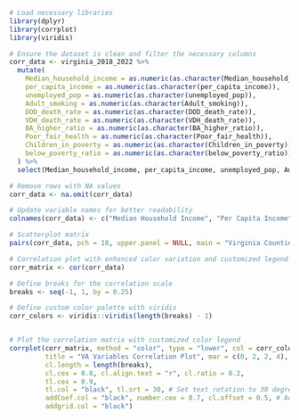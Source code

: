 


```r
# Load necessary libraries
library(dplyr)
library(corrplot)
library(viridis)

# Ensure the dataset is clean and filter the necessary columns
corr_data <- virginia_2018_2022 %>%
  mutate(
    Median_household_income = as.numeric(as.character(Median_household_income)),
    per_capita_income = as.numeric(as.character(per_capita_income)),
    unemployed_pop = as.numeric(as.character(unemployed_pop)),
    Adult_smoking = as.numeric(as.character(Adult_smoking)),
    DOD_death_rate = as.numeric(as.character(DOD_death_rate)),
    VDH_death_rate = as.numeric(as.character(VDH_death_rate)),
    BA_higher_ratio = as.numeric(as.character(BA_higher_ratio)),
    Poor_fair_health = as.numeric(as.character(Poor_fair_health)),
    Children_in_poverty = as.numeric(as.character(Children_in_poverty)),
    below_poverty_ratio = as.numeric(as.character(below_poverty_ratio))
  ) %>%
  select(Median_household_income, per_capita_income, unemployed_pop, Adult_smoking, DOD_death_rate, VDH_death_rate, BA_higher_ratio, Poor_fair_health, Children_in_poverty, below_poverty_ratio)

# Remove rows with NA values
corr_data <- na.omit(corr_data)

# Update variable names for better readability
colnames(corr_data) <- c("Median Household Income", "Per Capita Income", "Unemployed Population", "Adult Smoking", "DOD Death Rate", "VDH Death Rate", "BA Higher Ratio", "Poor or Fair Health", "Children in Poverty", "Below Poverty Ratio")

# Scatterplot matrix
pairs(corr_data, pch = 18, upper.panel = NULL, main = "Virginia Counties Scatterplot Matrix")

# Correlation plot with enhanced color variation and customized legend scale
corr_matrix <- cor(corr_data)

# Define breaks for the correlation scale
breaks <- seq(-1, 1, by = 0.25)

# Define custom color palette with viridis
corr_colors <- viridis::viridis(length(breaks) - 1)


# Plot the correlation matrix with customized color legend
corrplot(corr_matrix, method = "color", type = "lower", col = corr_colors, 
         title = "VA Variables Correlation Plot", mar = c(0, 2, 2, 4),  # Increase right margin
         cl.length = length(breaks), 
         cl.cex = 0.8, cl.align.text = "r", cl.ratio = 0.2, 
         tl.cex = 0.9, 
         tl.col = "black", tl.srt = 30, # Set text rotation to 30 degrees
         addCoef.col = "black", number.cex = 0.7, cl.offset = 0.5, # Adjust the size of the numbers inside boxes and the legend
         addgrid.col = "black")
```